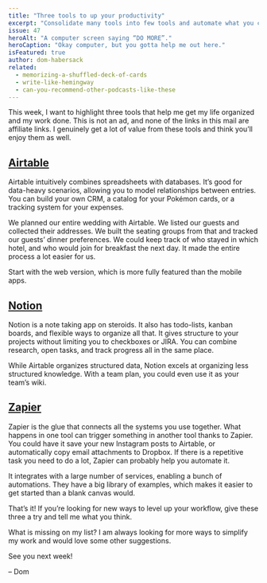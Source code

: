 ```yaml
---
title: "Three tools to up your productivity"
excerpt: "Consolidate many tools into few tools and automate what you can. These three help me stay productive."
issue: 47
heroAlt: "A computer screen saying “DO MORE”."
heroCaption: "Okay computer, but you gotta help me out here."
isFeatured: true
author: dom-habersack
related:
  - memorizing-a-shuffled-deck-of-cards
  - write-like-hemingway
  - can-you-recommend-other-podcasts-like-these
---
```

This week, I want to highlight three tools that help me get my life organized and my work done. This is not an ad, and none of the links in this mail are affiliate links. I genuinely get a lot of value from these tools and think you’ll enjoy them as well.


## [Airtable](https://airtable.com)

Airtable intuitively combines spreadsheets with databases. It’s good for data-heavy scenarios, allowing you to model relationships between entries. You can build your own CRM, a catalog for your Pokémon cards, or a tracking system for your expenses.

We planned our entire wedding with Airtable. We listed our guests and collected their addresses. We built the seating groups from that and tracked our guests’ dinner preferences. We could keep track of who stayed in which hotel, and who would join for breakfast the next day. It made the entire process a lot easier for us.

Start with the web version, which is more fully featured than the mobile apps.


## [Notion](https://notion.so)

Notion is a note taking app on steroids. It also has todo-lists, kanban boards, and flexible ways to organize all that. It gives structure to your projects without limiting you to checkboxes or JIRA. You can combine research, open tasks, and track progress all in the same place.

While Airtable organizes structured data, Notion excels at organizing less structured knowledge. With a team plan, you could even use it as your team’s wiki.


## [Zapier](https://zapier.com)

Zapier is the glue that connects all the systems you use together. What happens in one tool can trigger something in another tool thanks to Zapier. You could have it save your new Instagram posts to Airtable, or automatically copy email attachments to Dropbox. If there is a repetitive task you need to do a lot, Zapier can probably help you automate it.

It integrates with a large number of services, enabling a bunch of automations. They have a big library of examples, which makes it easier to get started than a blank canvas would.


That’s it! If you’re looking for new ways to level up your workflow, give these three a try and tell me what you think.

What is missing on my list? I am always looking for more ways to simplify my work and would love some other suggestions.

See you next week!

– Dom
